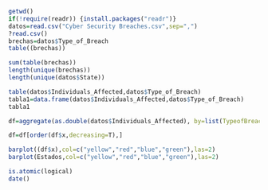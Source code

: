 ```r
getwd()
if(!require(readr)) {install.packages("readr")}
datos=read.csv("Cyber Security Breaches.csv",sep=",")
?read.csv()
brechas=datos$Type_of_Breach
table((brechas))

sum(table(brechas))
length(unique(brechas))
length(unique(datos$State))

table(datos$Individuals_Affected,datos$Type_of_Breach)
tabla1=data.frame(datos$Individuals_Affected,datos$Type_of_Breach)
tabla1

df=aggregate(as.double(datos$Individuals_Affected), by=list(TypeofBreach=datos$Type_of_Breach), FUN=sum)

df=df[order(df$x,decreasing=T),]

barplot((df$x),col=c("yellow","red","blue","green"),las=2)
barplot(Estados,col=c("yellow","red","blue","green"),las=2)

is.atomic(logical)
date()
```

